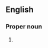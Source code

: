 ==English==

===Proper noun===
{{en-proper noun}}

# {{lb|en|British}} {{io|lang=en|{{W|Queen's Bench Division}}}}